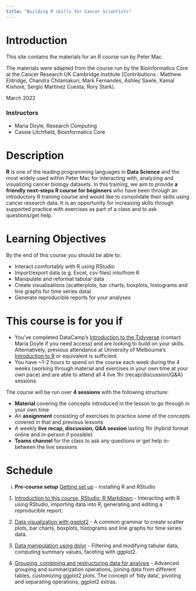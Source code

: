 ```yaml
---
title: "Building R skills for Cancer Scientists"
---
```


# Introduction

This site contains the materials for an R course run by Peter Mac.

The materials were adapted from the course run by the Bioinformatics Core
at the Cancer Research UK Cambridge Institute (Contributions : Matthew Eldridge, Chandra Chilamakuri, Mark Fernandes, Ashley Sawle, Kamal Kishore, Sergio Martinez Cuesta, Rory Stark).

March 2022

### Instructors

* Maria Doyle, Research Computing
* Cassie Litchfield, Bioinformatics Core

# Description

**R** is one of the leading programming languages in **Data Science** and the
most widely used within Peter Mac for interacting with, analyzing and visualizing cancer biology datasets. In this training, we aim to provide **a friendly next-steps R course for beginners** who have been through an introductory R training course and would like to consolidate their skills using cancer research data. It is an opportunity for increasing skills through supported practice with exercises as part of a class and to ask questions/get help.

# Learning Objectives

By the end of this course you should be able to:  

* Interact comfortably with R using RStudio  
* Import/export data (e.g. Excel, csv files) into/from R  
* Manipulate and reformat tabular data  
* Create visualisations (scatterplots, bar charts, boxplots, histograms and line graphs for time series data)  
* Generate reproducible reports for your analyses

# This course is for you if

* You've completed DataCamp's [Introduction to the Tidyverse](https://www.datacamp.com/courses/introduction-to-the-tidyverse) (contact Maria Doyle if you need access) and are looking to build on your skills. Alternatively, previous attendance at University of Melbourne's [Introduction to R](https://gateway.research.unimelb.edu.au/events/researcher-connect#digital-skills-training) or equivalent is sufficient. 
* You have ~1-2 hours to spend on the course each week during the 4 weeks (working through material and exercises in your own time at your own pace) and are able to attend all 4 live 1hr (recap/discussion/Q&A) sessions.

The course will be run over **4 sessions** with the following structure:

* **Material** covering the concepts introduced in the lesson to go through in your own time
* An **assignment** consisting of exercises to practice some of the concepts covered in that and previous lessons
* A weekly **live recap, discussion, Q&A session** lasting 1hr (hybrid format online and in-person if possible)
* **Teams channel** for the class to ask any questions or get help in-between the live sessions

# Schedule

i. **Pre-course setup** [Getting set up](week0.html)  - installing R and RStudio

1. [Introduction to this course, RStudio, R Markdown](week1.html, week1b.html) - Interacting with R using RStudio, importing data into R, generating and editing a reproducible report. 

2. [Data visualization with ggplot2](week1.html)  - A common grammar to create scatter plots, bar charts, boxplots, histograms and line graphs for time series data. 

3. [Data manipulation using dplyr](week2.html)  - Filtering and modifying tabular data, computing summary values, faceting with ggplot2. 

4. [Grouping, combining,and restructuring data for analysis](week3.html week4.html) - Advanced grouping and summarization operations, joining data from different tables, customizing ggplot2 plots. The concept of 'tidy data', pivoting and separating operations, ggplot2 extras. 

